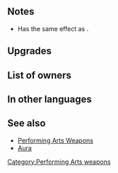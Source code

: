 {{Weapon Infobox
|tagid=SID_舞踏の輪＋
|weaponType=Green Tome
|weaponName=Dancer's Ring+
|altWeaponName=Dancer's Ring Plus
|might=12
|range=2
|effect=If unit initiates combat, restores 7 HP to adjacent allies after combat.
|cost=300
|exclusive=0
|statModifiers=0,12,0,0,0
|refinePaths=default
|refineSP=350
|refineMedals=500
|refineStones=50
|SE=se_effect_lexcalibur.flac
|properties=
}}
==Notes==
* Has the same effect as {{Pt|Breath of Life 3}}.
{{IfUnitInitiates}}
==Upgrades==
{{Weapon Upgrade List}}
==List of owners==
{{Skill Hero List}}
==In other languages==
{{OtherLanguages
|japanese=舞踏祭の輪＋
|german=Tanzring+
|spanishEU=Anillo de baile +
|spanishLA=Anillo de baile +
|french=Anneau festif +
|italian=Anello d'arte+
|chineseTW=舞會之環＋
|portuguese=Anel de dança+
}}
==See also==
* [[Performing Arts Weapons]]
* [[Aura]]
{{Weapons Navbox}}
[[Category:Performing Arts weapons]]